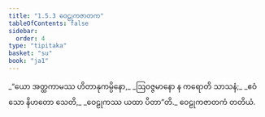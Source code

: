 ```yaml
---
title: "1.5.3 ဝေဠုကဇာတက"
tableOfContents: false
sidebar:
  order: 4
type: "tipitaka"
basket: "su"
book: "ja1"
---
```



<DynamicBreadcrumb />

<Division number="43" book="ja1">

<Paragraph number="94" type="verses" book="ja1">
_“ယော အတ္ထကာမဿ ဟိတာနုကမ္ပိနော,_  
_ဩဝဇ္ဇမာနော န ကရောတိ သာသနံ;_  
_ဧဝံ သော နိဟတော သေတိ,_  
_ဝေဠုကဿ ယထာ ပိတာ”တိ._  


</Paragraph>
</Division>

<Paragraph number="95" type="center" book="ja1">
ဝေဠုကဇာတကံ တတိယံ.
</Paragraph>